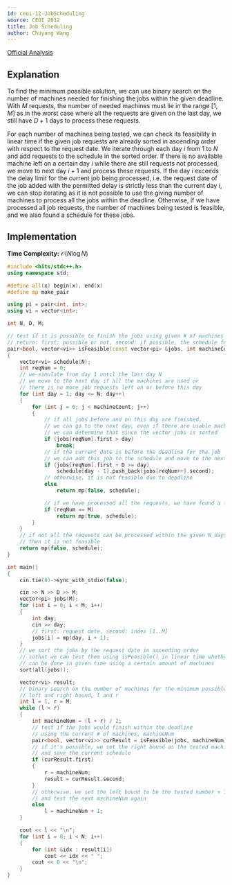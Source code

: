 ---
id: ceoi-12-JobScheduling
source: CEOI 2012
title: Job Scheduling
author: Chuyang Wang
---

[Official Analysis](https://web.archive.org/web/20200923160544/http://ceoi2012.elte.hu/download/modelsolutions/1_soljobs.pdf)

## Explanation

To find the minimum possible solution, we can use binary search on the number of machines needed for finishing the jobs within the given deadline. With $M$ requests, the number of needed machines must lie in the range $[1, M]$ as in the worst case where all the requests are given on the last day, we still have $D + 1$ days to process these requests. 

For each number of machines being tested, we can check its feasibility in linear time if the given job requests are already sorted in ascending order with respect to the request date. We iterate through each day $i$ from $1$ to $N$ and add requests to the schedule in the sorted order. If there is no available machine left on a certain day $i$ while there are still requests not processed, we move to next day $i+1$ and process these requests. If the day $i$ exceeds the delay limit for the current job being processed, i.e. the request date of the job added with the permitted delay is strictly less than the current day $i$, we can stop iterating as it is not possible to use the giving number of machines to process all the jobs within the deadline. Otherwise, if we have processed all job requests, the number of machines being tested is feasible, and we also found a schedule for these jobs. 

## Implementation

**Time Complexity:** $\mathcal{O}(N \log N)$

<LanguageSection>

<CPPSection>

```cpp
#include <bits/stdc++.h>
using namespace std;

#define all(x) begin(x), end(x)
#define mp make_pair

using pi = pair<int, int>;
using vi = vector<int>;

int N, D, M;

// test if it is possible to finish the jobs using given # of machines
// return: first: possible or not, second: if possible, the schedule for the jobs
pair<bool, vector<vi>> isFeasible(const vector<pi> &jobs, int machineCount)
{
	vector<vi> schedule(N);
	int reqNum = 0;
	// we simulate from day 1 until the last day N
	// we move to the next day if all the machines are used or
	// there is no more job requests left on or before this day
	for (int day = 1; day <= N; day++)
	{
		for (int j = 0; j < machineCount; j++)
		{
			// if all jobs before and on this day are finished,
			// we can go to the next day, even if there are usable machines left
			// we can determine that since the vector jobs is sorted
			if (jobs[reqNum].first > day)
				break;
			// if the current date is before the deadline for the job
			// we can add this job to the schedule and move to the next job request
			if (jobs[reqNum].first + D >= day)
				schedule[day - 1].push_back(jobs[reqNum++].second);
			// otherwise, it is not feasible due to deadline
			else
				return mp(false, schedule);

			// if we have processed all the requests, we have found a feasible sol
			if (reqNum == M)
				return mp(true, schedule);
		}
	}
	// if not all the requests can be processed within the given N days,
	// then it is not feasible
	return mp(false, schedule);
}

int main()
{
	cin.tie(0)->sync_with_stdio(false);

	cin >> N >> D >> M;
	vector<pi> jobs(M);
	for (int i = 0; i < M; i++)
	{
		int day;
		cin >> day;
		// first: request date, second: index [1..M]
		jobs[i] = mp(day, i + 1);
	}
	// we sort the jobs by the request date in ascending order
	// sothat we can test them using isFeasible() in linear time whether they
	// can be done in given time using a certain amount of machines
	sort(all(jobs));

	vector<vi> result;
	// binary search on the number of machines for the minimum possible solution
	// left and right bound, l and r
	int l = 1, r = M;
	while (l < r)
	{
		int machineNum = (l + r) / 2;
		// test if the jobs would finish within the deadline
		// using the current # of machines, machineNum
		pair<bool, vector<vi>> curResult = isFeasible(jobs, machineNum);
		// if it's possible, we set the right bound as the tested machine number
		// and save the current schedule
		if (curResult.first)
		{
			r = machineNum;
			result = curResult.second;
		}
		// otherwise, we set the left bound to be the tested number + 1
		// and test the next machineNum again
		else
			l = machineNum + 1;
	}

	cout << l << "\n";
	for (int i = 0; i < N; i++)
	{
		for (int &idx : result[i])
			cout << idx << " ";
		cout << 0 << "\n";
	}
}
```

</CPPSection>


</LanguageSection>
